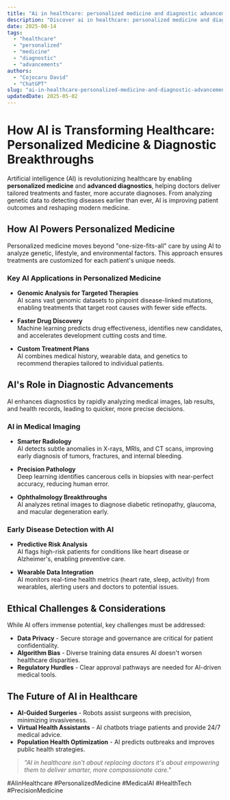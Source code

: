 ```yaml
---
title: "Ai in healthcare: personalized medicine and diagnostic advancements"
description: "Discover ai in healthcare: personalized medicine and diagnostic advancements with this in-depth guide, providing actionable insights and practical tips to boost your knowledge and results."
date: 2025-08-14
tags:
  - "healthcare"
  - "personalized"
  - "medicine"
  - "diagnostic"
  - "advancements"
authors:
  - "Cojocaru David"
  - "ChatGPT"
slug: "ai-in-healthcare-personalized-medicine-and-diagnostic-advancements"
updatedDate: 2025-05-02
---
```


# How AI is Transforming Healthcare: Personalized Medicine & Diagnostic Breakthroughs  

Artificial intelligence (AI) is revolutionizing healthcare by enabling **personalized medicine** and **advanced diagnostics**, helping doctors deliver tailored treatments and faster, more accurate diagnoses. From analyzing genetic data to detecting diseases earlier than ever, AI is improving patient outcomes and reshaping modern medicine.  

## How AI Powers Personalized Medicine  

Personalized medicine moves beyond "one-size-fits-all" care by using AI to analyze genetic, lifestyle, and environmental factors. This approach ensures treatments are customized for each patient's unique needs.  

### Key AI Applications in Personalized Medicine  

- **Genomic Analysis for Targeted Therapies**  
  AI scans vast genomic datasets to pinpoint disease-linked mutations, enabling treatments that target root causes with fewer side effects.  

- **Faster Drug Discovery**  
  Machine learning predicts drug effectiveness, identifies new candidates, and accelerates development cutting costs and time.  

- **Custom Treatment Plans**  
  AI combines medical history, wearable data, and genetics to recommend therapies tailored to individual patients.  

## AI's Role in Diagnostic Advancements  

AI enhances diagnostics by rapidly analyzing medical images, lab results, and health records, leading to quicker, more precise decisions.  

### AI in Medical Imaging  

- **Smarter Radiology**  
  AI detects subtle anomalies in X-rays, MRIs, and CT scans, improving early diagnosis of tumors, fractures, and internal bleeding.  

- **Precision Pathology**  
  Deep learning identifies cancerous cells in biopsies with near-perfect accuracy, reducing human error.  

- **Ophthalmology Breakthroughs**  
  AI analyzes retinal images to diagnose diabetic retinopathy, glaucoma, and macular degeneration early.  

### Early Disease Detection with AI  

- **Predictive Risk Analysis**  
  AI flags high-risk patients for conditions like heart disease or Alzheimer's, enabling preventive care.  

- **Wearable Data Integration**  
  AI monitors real-time health metrics (heart rate, sleep, activity) from wearables, alerting users and doctors to potential issues.  

## Ethical Challenges & Considerations  

While AI offers immense potential, key challenges must be addressed:  

- **Data Privacy** - Secure storage and governance are critical for patient confidentiality.  
- **Algorithm Bias** - Diverse training data ensures AI doesn't worsen healthcare disparities.  
- **Regulatory Hurdles** - Clear approval pathways are needed for AI-driven medical tools.  

## The Future of AI in Healthcare  

- **AI-Guided Surgeries** - Robots assist surgeons with precision, minimizing invasiveness.  
- **Virtual Health Assistants** - AI chatbots triage patients and provide 24/7 medical advice.  
- **Population Health Optimization** - AI predicts outbreaks and improves public health strategies.  

> *"AI in healthcare isn't about replacing doctors it's about empowering them to deliver smarter, more compassionate care."*  

#AIinHealthcare #PersonalizedMedicine #MedicalAI #HealthTech #PrecisionMedicine